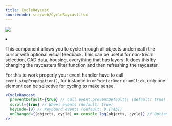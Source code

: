 ```yaml
---
title: CycleRaycast
sourcecode: src/web/CycleRaycast.tsx
---
```


![](https://img.shields.io/badge/-Dom only-red)

<Grid cols={4}>
  <li>
    <Codesandbox id="ls503" />
  </li>
</Grid>

This component allows you to cycle through all objects underneath the cursor with optional visual feedback. This can be useful for non-trivial selection, CAD data, housing, everything that has layers. It does this by changing the raycasters filter function and then refreshing the raycaster.

For this to work properly your event handler have to call `event.stopPropagation()`, for instance in `onPointerOver` or `onClick`, only one element can be selective for cycling to make sense.

```jsx
<CycleRaycast
  preventDefault={true} // Call event.preventDefault() (default: true)
  scroll={true} // Wheel events (default: true)
  keyCode={9} // Keyboard events (default: 9 [Tab])
  onChanged={(objects, cycle) => console.log(objects, cycle)} // Optional onChanged event
/>
```
